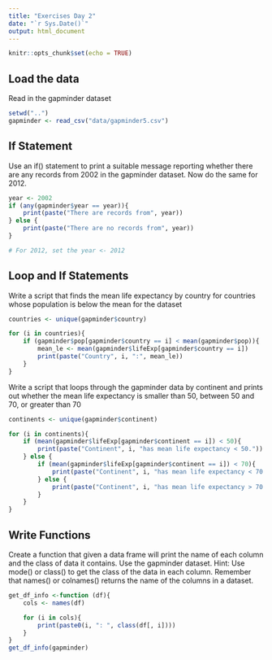 ```yaml
---
title: "Exercises Day 2"
date: "`r Sys.Date()`"
output: html_document
---
```


```r
knitr::opts_chunk$set(echo = TRUE)
```

## Load the data

Read in the gapminder dataset

```r
setwd("..")
gapminder <- read_csv("data/gapminder5.csv")
```

## If Statement

Use an if() statement to print a suitable message reporting whether there are any records from 2002 in the gapminder dataset. Now do the same for 2012.

```r
year <- 2002
if (any(gapminder$year == year)){
    print(paste("There are records from", year))
} else {
    print(paste("There are no records from", year))
}

# For 2012, set the year <- 2012
```

## Loop and If Statements

Write a script that finds the mean life expectancy by country for countries whose population is below the mean for the dataset

```r
countries <- unique(gapminder$country)

for (i in countries){
    if (gapminder$pop[gapminder$country == i] < mean(gapminder$pop)){
        mean_le <- mean(gapminder$lifeExp[gapminder$country == i])
        print(paste("Country", i, ":", mean_le))
    }
}
```

Write a script that loops through the gapminder data by continent and prints out whether the mean life expectancy is smaller than 50, between 50 and 70, or greater than 70

```r
continents <- unique(gapminder$continent)

for (i in continents){
    if (mean(gapminder$lifeExp[gapminder$continent == i]) < 50){
        print(paste("Continent", i, "has mean life expectancy < 50.")) 
    } else {
        if (mean(gapminder$lifeExp[gapminder$continent == i]) < 70){
            print(paste("Continent", i, "has mean life expectancy < 70."))
        } else {
            print(paste("Continent", i, "has mean life expectancy > 70."))
        }
    } 
}

```

## Write Functions
Create a function that given a data frame will print the name of each column and the class of data it contains. Use the gapminder dataset. Hint: Use mode() or class() to get the class of the data in each column. Remember that names() or colnames() returns the name of the columns in a dataset.

```r
get_df_info <-function (df){
    cols <- names(df)

    for (i in cols){
        print(paste0(i, ": ", class(df[, i])))
    }
}
get_df_info(gapminder)
```
